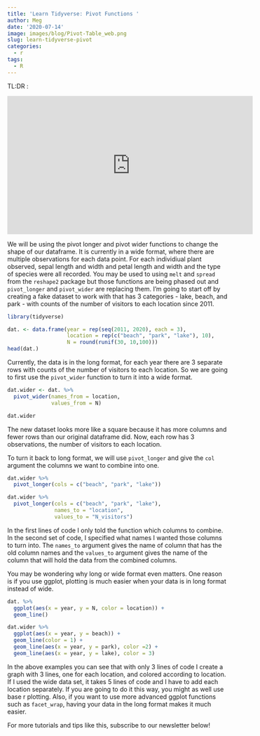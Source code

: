 ```yaml
---
title: 'Learn Tidyverse: Pivot Functions '
author: Meg
date: '2020-07-14'
image: images/blog/Pivot-Table_web.png
slug: learn-tidyverse-pivot
categories:
  - r
tags:
  - R
---
```


TL:DR :  

<iframe width="560" height="315" src="https://www.youtube.com/embed/6xmsJ0y6FaU" frameborder="0" allow="accelerometer; autoplay; encrypted-media; gyroscope; picture-in-picture" allowfullscreen></iframe>


We will be using the pivot longer and pivot wider functions to change the shape of our dataframe. It is currently in a wide format, where there are multiple observations for each data point. For each individiual plant observed, sepal length and width and petal length and width and the type of species were all recorded. You may be used to using `melt` and `spread` from the `reshape2` package but those functions are being phased out and `pivot_longer` and `pivot_wider` are replacing them. I'm going to start off by creating a fake dataset to work with that has 3 categories - lake, beach, and park - with counts of the number of visitors to each location since 2011. 

```r
library(tidyverse)

dat. <- data.frame(year = rep(seq(2011, 2020), each = 3), 
                   location = rep(c("beach", "park", "lake"), 10), 
                   N = round(runif(30, 10,100))) 
head(dat.)

```

Currently, the data is in the long format, for each year there are 3 separate rows with counts of the number of visitors to each location. So we are going to first use the `pivot_wider` function to turn it into a wide format. 

```r
dat.wider <- dat. %>% 
  pivot_wider(names_from = location, 
              values_from = N)

dat.wider
```


The new dataset looks more like a square because it has more columns and fewer rows than our original dataframe did. Now, each row has 3 observations, the number of visitors to each location.

To turn it back to long format, we will use `pivot_longer` and give the `col` argument the columns we want to combine into one.
```r
dat.wider %>% 
  pivot_longer(cols = c("beach", "park", "lake"))

dat.wider %>% 
  pivot_longer(cols = c("beach", "park", "lake"),
               names_to = "location",
               values_to = "N_visitors")
```

In the first lines of code I only told the function which columns to combine. In the second set of code, I specified what names I wanted those columns to turn into. The `names_to` argument gives the name of column that has the old column names and the `values_to` argument gives the name of the column that will hold the data from the combined columns.  

You may be wondering why long or wide format even matters. One reason is if you use ggplot, plotting is much easier when your data is in long format instead of wide. 

```r
dat. %>% 
  ggplot(aes(x = year, y = N, color = location)) +
  geom_line()

dat.wider %>% 
  ggplot(aes(x = year, y = beach)) +
  geom_line(color = 1) +
  geom_line(aes(x = year, y = park), color =2) +
  geom_line(aes(x = year, y = lake), color = 3)
```

In the above examples you can see that with only 3 lines of code I create a graph with 3 lines, one for each location, and colored according to location. If I used the wide data set, it takes 5 lines of code and I have to add each location separately. If you are going to do it this way, you might as well use base r plotting. Also, if you want to use more advanced ggplot functions such as `facet_wrap`, having your data in the long format makes it much easier.

For more tutorials and tips like this, subscribe to our newsletter below!